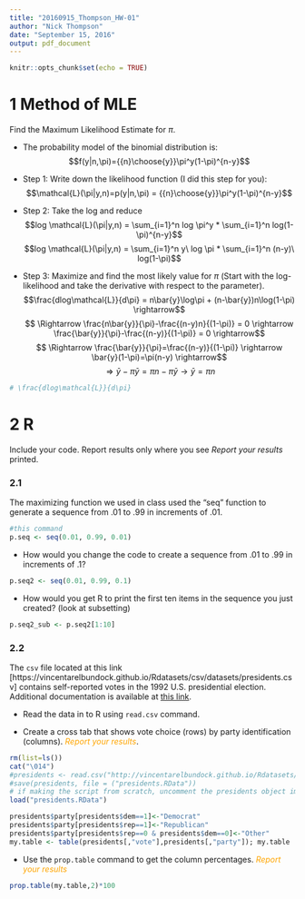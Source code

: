 ```yaml
---
title: "20160915_Thompson_HW-01"
author: "Nick Thompson"
date: "September 15, 2016"
output: pdf_document
---
```


```r
knitr::opts_chunk$set(echo = TRUE)
```
# 1 Method of MLE

Find the Maximum Likelihood Estimate for $\pi$.

* The probability model of the binomial distribution is:  
$$f(y|n,\pi)={{n}\choose{y}}\pi^y(1-\pi)^{n-y}$$

* Step 1:  Write down the likelihood function (I did this step for you):
$$\mathcal{L}(\pi|y,n)=p(y|n,\pi) = {{n}\choose{y}}\pi^y(1-\pi)^{n-y}$$

* Step 2:  Take the log and reduce
$$log \mathcal{L}(\pi|y,n) = \sum_{i=1}^n log \pi^y * \sum_{i=1}^n log(1-\pi)^{n-y}$$
$$log \mathcal{L}(\pi|y,n) = \sum_{i=1}^n y\ log \pi * \sum_{i=1}^n (n-y)\ log(1-\pi)$$

* Step 3:  Maximize and find the most likely value for $\pi$ (Start with the log-likelihood and take the derivative with respect to the parameter).
$$\frac{dlog\mathcal{L}}{d\pi} = n\bar{y}\log\pi + (n-\bar{y})n\log(1-\pi) \rightarrow$$
$$ \Rightarrow \frac{n\bar{y}}{\pi}-\frac{(n-y)n}{(1-\pi)} = 0 \rightarrow \frac{\bar{y}}{\pi}-\frac{(n-y)}{(1-\pi)} = 0 \rightarrow$$
$$ \Rightarrow \frac{\bar{y}}{\pi}=\frac{(n-y)}{(1-\pi)} \rightarrow \bar{y}(1-\pi)=\pi(n-y) \rightarrow$$
$$ \Rightarrow \bar{y}-\pi\bar{y} = \pi n - \pi \bar{y} \rightarrow \bar{y} = \pi n$$

```r
# \frac{dlog\mathcal{L}}{d\pi}
```
# 2 R

Include your code.  Report results only where you see *Report your results* printed.

### 2.1 

The maximizing function we used in class used the "seq" function to generate a sequence from .01 to .99 in increments of .01.

```r
#this command
p.seq <- seq(0.01, 0.99, 0.01)
```

* How would you change the code to create a sequence from .01 to .99 in increments of .1?

```r
p.seq2 <- seq(0.01, 0.99, 0.1)
```

* How would you get R to print the first ten items in the sequence you just created? (look at subsetting)

```r
p.seq2_sub <- p.seq2[1:10]
```

### 2.2

The `csv` file located at this link [https://vincentarelbundock.github.io/Rdatasets/csv/datasets/presidents.csv] contains self-reported votes in the 1992 U.S. presidential election.  Additional documentation is available at [this link](http://vincentarelbundock.github.io/Rdatasets/doc/pscl/vote92.html).

* Read the data in to R using `read.csv` command.

* Create a cross tab that shows vote choice (rows) by party identification (columns). *<span style="color:orange">Report your results</span>*.

```r
rm(list=ls())
cat("\014")
#presidents <- read.csv("http://vincentarelbundock.github.io/Rdatasets/csv/pscl/vote92.csv")
#save(presidents, file = ("presidents.RData"))
# if making the script from scratch, uncomment the presidents object immediately above then run load() below.  All times after the first time just load("presidents.RData")
load("presidents.RData")
```

```r
presidents$party[presidents$dem==1]<-"Democrat"
presidents$party[presidents$rep==1]<-"Republican"
presidents$party[presidents$rep==0 & presidents$dem==0]<-"Other"
my.table <- table(presidents[,"vote"],presidents[,"party"]); my.table

```


* Use the `prop.table` command to get the column percentages. *<span style="color:orange">Report your results</span>*
```r
prop.table(my.table,2)*100
```


